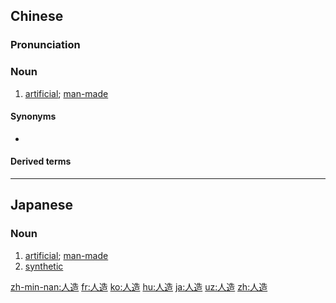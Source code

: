 ==Chinese==
{{zh-forms}}

===Pronunciation===
{{zh-pron
|m=rénzào
|c=jan4 zou6
|cat=n
}}

===Noun===
{{zh-noun}}

# {{lb|zh|attributive}} [[artificial]]; [[man-made]]

====Synonyms====
* {{zh-l|人工}}

====Derived terms====
{{zh-der|人造革|人造毛|人造棉|人造奶油|人造石油|人造絲|人造土|人造衛星|人造纖維|人造行星}}

{{zh-cat|Elementary}}

----

==Japanese==
{{ja-kanjitab|じん|ぞう|yomi=on}}

===Noun===
{{ja-noun|じんぞう}}

# [[artificial]]; [[man-made]]
# [[synthetic]]

[[zh-min-nan:人造]]
[[fr:人造]]
[[ko:人造]]
[[hu:人造]]
[[ja:人造]]
[[uz:人造]]
[[zh:人造]]